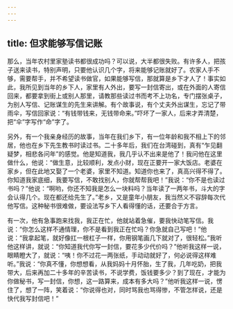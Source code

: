 ```yaml
---
---
---
```

title: 但求能够写信记账
---




那么，当年农村里家塾读书都很成功吗？可以说，大半都很失败。有许多人，把孩子送来读书，特别声明，只要他认识几个字，将来能够记账就好了。农家人手不够，需要帮手，并不希望读书做官，如果能够写信，那就算是乡下才人了！事实如此，我所见到当年的乡下人，家里有人外出，要写一封信寄出，或在外面的人寄信回来，都要拿到街上或别人那里，请教那些读过书而考不上功名，专门摆张桌子，为别人写信、记账谋生的先生来讲解。有个故事说，有个丈夫外出谋生，忘记了带雨伞，写信回家说：“有钱带钱来，无钱带命来。”吓坏了一家人，后来才弄清楚，把“伞”字写作“命”字了。

另外，有一个我亲身经历的故事，当年在我们乡下，有一位年龄和我不相上下的邻居，他也在乡下先生教书时读过书。二十多年后，我们在台湾碰到，真有“乍见翻疑梦，相悲各问年”的感觉。他是知道我，我几乎认不出来是他了！我问他在这里做什么，他说：“做生意，比较顺利，发点小财，现在正要开一家大饭店。老婆在家乡，但在此地又娶了一个老婆，家里不知道。知道你也来了，真高兴得不得了。你知道我家底细，我要写信，不敢找别人，你就帮帮我吧！”我说：“你不是也读过书吗？”他说：“啊哟，你还不知我是怎么一块料吗？当年读了一两年书，斗大的字会认得几个。现在都还给先生了。”老乡，又是童年小朋友，我当然义不容辞每次代他写信。这种秘书很难做，要设法写乡下人看得懂的话，还要合于方言。

有一次，他有急事跑来找我，我正在忙，他就站着急催，要我快动笔写信。我说：“你怎么这样不通情理，你不是看到我正在忙吗？你急就自己写吧！”他说：“我拿起笔，就好像扛一根杠子一样，你用钢笔画几下就对了，很轻松。”我听他这样讲，就说：“你知道我代你写一封信，要花多少代价吗？”他听我这样一说，眼睛瞪大了，就说：“咦！你不过花一两张纸，手动动就好了，何必说得这样难听。”我说：“你真不懂，你想想看，从我妈妈十月怀胎，生了我，几年吃奶，把我带大，后来再加二十多年的辛苦读书，不说学费，饭钱要多少？到了现在，才能为你做秘书，写一封信，你想，这一路算来，成本有多大吗？”他听我这样一说，愣住了，想了一阵，笑着说：“你说得也对，同时骂我也骂得惨，不管怎样说，还是快代我写封信吧！”